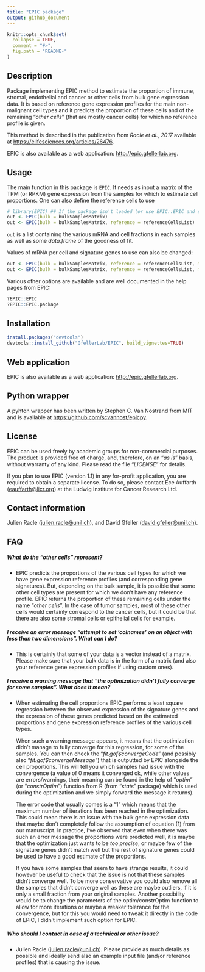 ---
title: "EPIC package"
output: github_document
---

<!-- README.md is generated from README.Rmd. Please edit that file -->

```{r, echo = FALSE}
knitr::opts_chunk$set(
  collapse = TRUE,
  comment = "#>",
  fig.path = "README-"
)
```

## Description
Package implementing EPIC method to estimate the proportion of immune, stromal,
endothelial and cancer or other cells from bulk gene expression data.
It is based on reference gene expression profiles for the main non-malignant
cell types and it predicts the proportion of these cells and of the remaining
"*other cells*" (that are mostly cancer cells) for which no reference profile is
given.

This method is described in the publication from *Racle et al., 2017* available
at <https://elifesciences.org/articles/26476>.

EPIC is also available as a web application: <http://epic.gfellerlab.org>.

## Usage
The main function in this package is `EPIC`. It needs as input a matrix of the
TPM (or RPKM) gene expression from the samples for which to estimate cell
proportions. One can also define the reference cells to use
```{r, eval = FALSE}
# library(EPIC) ## If the package isn't loaded (or use EPIC::EPIC and so on).
out <- EPIC(bulk = bulkSamplesMatrix)
out <- EPIC(bulk = bulkSamplesMatrix, reference = referenceCellsList)
```

`out` is a list containing the various mRNA and cell fractions in each samples as well as some *data.frame* of the goodness of fit.

Values of mRNA per cell and signature genes to use can also be changed:
```{r, eval = FALSE}
out <- EPIC(bulk = bulkSamplesMatrix, reference = referenceCellsList, mRNA_cell = mRNA_cell_vector, sigGenes = sigGenes_vector)
out <- EPIC(bulk = bulkSamplesMatrix, reference = referenceCellsList, mRNA_cell_sub = mRNA_cell_sub_vector)
```

Various other options are available and are well documented in the help pages
from EPIC:
```{r, eval = FALSE}
?EPIC::EPIC
?EPIC::EPIC.package
```


## Installation
```{r, eval = FALSE}
install.packages("devtools")
devtools::install_github("GfellerLab/EPIC", build_vignettes=TRUE)
```


## Web application
EPIC is also available as a web application: <http://epic.gfellerlab.org>.

## Python wrapper
A pyhton wrapper has been written by Stephen C. Van Nostrand from MIT and is
available at <https://github.com/scvannost/epicpy>.

## License
EPIC can be used freely by academic groups for non-commercial purposes. The
product is provided free of charge, and, therefore, on an "*as is*" basis,
without warranty of any kind. Please read the file "*LICENSE*" for details.

If you plan to use EPIC (version 1.1) in any for-profit application, you are
required to obtain a separate license.
To do so, please contact Ece Auffarth 
([eauffarth@licr.org](mailto:eauffarth@licr.org)) at the Ludwig Institute for
Cancer Research Ltd.


## Contact information
Julien Racle ([julien.racle@unil.ch](mailto:julien.racle@unil.ch)),
and David Gfeller ([david.gfeller@unil.ch](mailto:david.gfeller@unil.ch)).


## FAQ
##### What do the "*other cells*" represent?
* EPIC predicts the proportions of the various cell types for which we have
gene expression reference profiles (and corresponding gene signatures). But,
depending on the bulk sample, it is possible that some other cell types are
present for which we don't have any reference profile. EPIC returns the
proportion of these remaining cells under the name "*other cells*". In the
case of tumor samples, most of these other cells would certainly correspond
to the cancer cells, but it could be that there are also some stromal cells or
epithelial cells for example.

##### I receive an error message "*attempt to set 'colnames' on an object with less than two dimensions*". What can I do?
* This is certainly that some of your data is a vector instead of a matrix.
Please make sure that your bulk data is in the form of a matrix (and also
your reference gene expression profiles if using custom ones).

##### I receive a warning message that "*the optimization didn't fully converge for some samples*". What does it mean?
* When estimating the cell proportions EPIC performs a least square regression between the observed expression of the signature genes and the expression of these genes predicted based on the estimated proportions and gene expression reference profiles of the various cell types.

    When such a warning message appears, it means that the optimization didn’t manage to fully converge for this regression, for some of the samples. You can then check the "*fit.gof\$convergeCode*" (and possibly also "*fit.gof\$convergeMessage*") that is outputted by EPIC alongside the cell proportions. This will tell you which samples had issue with the convergence (a value of 0 means it converged ok, while other values are errors/warnings, their meaning can be found in the help of "*optim*" (or "*constrOptim*") function from R (from "*stats*" package) which is used during the optimization and we simply forward the message it returns).

    The error code that usually comes is a "1" which means that the maximum number of iterations has been reached in the optimization. This could mean there is an issue with the bulk gene expression data that maybe don’t completely follow the assumption of equation (1) from our manuscript. In practice, I’ve observed that even when there was such an error message the proportions were predicted well, it is maybe that the optimization just wants to be *too precise*, or maybe few of the signature genes didn’t match well but the rest of signature genes could be used to have a good estimate of the proportions.

    If you have some samples that seem to have strange results, it could however be useful to check that the issue is not that these samples didn’t converge well. To
be more conservative you could also remove all the samples that didn't converge
well as these are maybe outliers, if it is only a small fraction from your original samples. Another possibility would be to change the parameters of the optim/constrOptim function to allow for more iterations or maybe a weaker tolerance for the convergence, but for this you would need to tweak it directly in the code of EPIC, I didn't implement such option for EPIC.


##### Who should I contact in case of a technical or other issue?
* Julien Racle  ([julien.racle@unil.ch](mailto:julien.racle@unil.ch)). Please
provide as much details as possible and ideally send also an example input file (and/or reference profiles) that is causing the issue.
